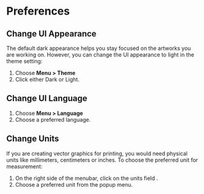 

# Preferences

## Change UI Appearance

The default dark appearance helps you stay focused on the artworks you are working on. However, you can change the UI appearance to light in the theme setting:

1. Choose **Menu > Theme**
2. Click either Dark or Light.

## Change UI Language

1. Choose **Menu > Language**
2. Choose a preferred language.

## Change Units

If you are creating vector graphics for printing, you would need physical units like millimeters, centimeters or inches. To choose the preferred unit for measurement:

1. On the right side of the menubar, click on the units field <InlineIcon d={mdiRulerSquare} />.
2. Choose a preferred unit from the popup menu.
